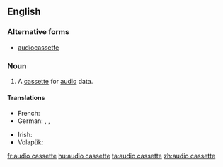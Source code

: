 ==English==

===Alternative forms===
* [[audiocassette]]

===Noun===
{{en-noun|sg=[[audio]] [[cassette]]}}

# A [[cassette]] for [[audio]] data.

====Translations====
{{trans-top|cassette for audio data}}
* French: {{t-|fr|cassette audio|f}}
* German: {{t+|de|Kassette|f}}, {{t-|de|Audiokassette|f}}, {{t-|de|Tonkassette|f}}
{{trans-mid}}
* Irish: {{t-|ga|closchaiséad|m}}
* Volapük: {{t-|vo|tonakasät}}
{{trans-bottom}}

[[fr:audio cassette]]
[[hu:audio cassette]]
[[ta:audio cassette]]
[[zh:audio cassette]]